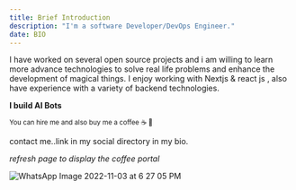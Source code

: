 ```yaml
---
title: Brief Introduction 
description: "I'm a software Developer/DevOps Engineer." 
date: BIO
---
```

 I have worked on several open source projects and i am willing to learn more advance technologies to solve real life problems and enhance the development of magical things. I enjoy working with Nextjs & react js , also have experience with a variety of backend technologies. 

**I build AI Bots**

<sub>You can hire me and also buy me a coffee ☕️ 🤗</sub>

<script data-name="BMC-Widget" data-cfasync="false" src="https://cdnjs.buymeacoffee.com/1.0.0/widget.prod.min.js" data-id="vc4cvvwvhpl" data-description="Support me on Buy me a coffee!" data-message="Thank you for visiting, you can buy me a coffee 🤗" data-color="#5F7FFF" data-position="Right" data-x_margin="18" data-y_margin="18"></script>

contact me..link in my social directory in my bio.

_refresh page to display the coffee portal_ 

![WhatsApp Image 2022-11-03 at 6 27 05 PM](https://user-images.githubusercontent.com/102603571/199701383-3b378e6f-08af-4a28-822d-5fd9e821ed67.jpeg)



<div data-tf-widget="pDcfTsnt" data-tf-opacity="100" data-tf-chat data-tf-medium="snippet" style="width:100%;height:400px;"></div><script src="//embed.typeform.com/next/embed.js"></script>
